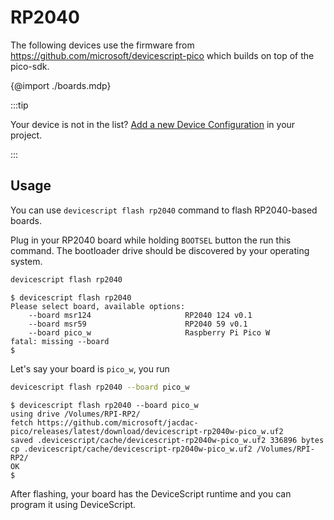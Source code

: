 # RP2040

The following devices use the firmware from https://github.com/microsoft/devicescript-pico which builds on top of the pico-sdk.

{@import ./boards.mdp}

:::tip

Your device is not in the list? [Add a new Device Configuration](/devices/add-board) in your project.

:::

## Usage

You can use `devicescript flash rp2040` command to flash RP2040-based boards.

Plug in your RP2040 board while holding `BOOTSEL` button the run this command. The bootloader drive should be discovered by your operating system.

```bash
devicescript flash rp2040
```

```console title="Output"
$ devicescript flash rp2040
Please select board, available options:
    --board msr124                     RP2040 124 v0.1
    --board msr59                      RP2040 59 v0.1
    --board pico_w                     Raspberry Pi Pico W
fatal: missing --board
$
```

Let's say your board is `pico_w`, you run

```bash
devicescript flash rp2040 --board pico_w
```

```console title="Output"
$ devicescript flash rp2040 --board pico_w
using drive /Volumes/RPI-RP2/
fetch https://github.com/microsoft/jacdac-pico/releases/latest/download/devicescript-rp2040w-pico_w.uf2
saved .devicescript/cache/devicescript-rp2040w-pico_w.uf2 336896 bytes
cp .devicescript/cache/devicescript-rp2040w-pico_w.uf2 /Volumes/RPI-RP2/
OK
$
```

After flashing, your board has the DeviceScript runtime and you can program it using DeviceScript.
